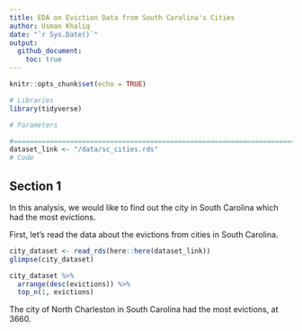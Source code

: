 ```yaml
---
title: EDA on Eviction Data from South Carolina's Cities
author: Usman Khaliq
date: "`r Sys.Date()`"
output: 
  github_document:
    toc: true
---
```


```r
knitr::opts_chunk$set(echo = TRUE)
```

```r
# Libraries
library(tidyverse)

# Parameters

#===============================================================================
dataset_link <- "/data/sc_cities.rds"
# Code
```

## Section 1
In this analysis, we would like to find out the city in South Carolina which had the most evictions. 

First, let's read the data about the evictions from cities in South Carolina.

```r
city_dataset <- read_rds(here::here(dataset_link))
glimpse(city_dataset)
```

```r
city_dataset %>% 
  arrange(desc(evictions)) %>% 
  top_n(1, evictions)
```

The city of North Charleston in South Carolina had the most evictions, at 3660.





